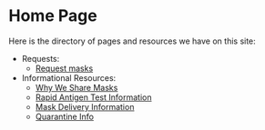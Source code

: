 # Home Page

Here is the directory of pages and resources we have on this site:

- Requests:
  - [Request masks](https://docs.google.com/forms/d/e/1FAIpQLSfCafn3pynvBpLtejV45ipZITrP8NQNOxRiSrtLHgM4r90F3Q/viewform)
- Informational Resources:
  - [Why We Share Masks](/info/why-we-share-masks)
  - [Rapid Antigen Test Information](/info/rapid-antigen-tests)
  - [Mask Delivery Information](/info/mask-delivery)
  - [Quarantine Info](/info/quarantine-info)